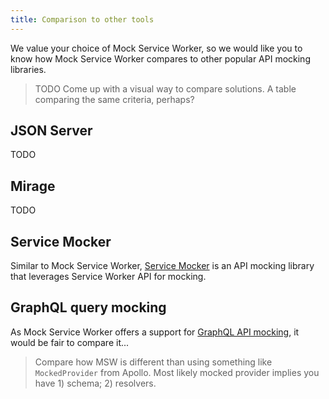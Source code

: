```yaml
---
title: Comparison to other tools
---
```


We value your choice of Mock Service Worker, so we would like you to know how Mock Service Worker compares to other popular API mocking libraries.

> TODO Come up with a visual way to compare solutions. A table comparing the same criteria, perhaps?

## JSON Server

TODO

## Mirage

TODO

## Service Mocker

Similar to Mock Service Worker, [Service Mocker](https://service-mocker.js.org/#/) is an API mocking library that leverages Service Worker API for mocking.

## GraphQL query mocking

As Mock Service Worker offers a support for [GraphQL API mocking](/docs/tutorials/mocking-graphql-api), it would be fair to compare it...

> Compare how MSW is different than using something like `MockedProvider` from Apollo. Most likely mocked provider implies you have 1) schema; 2) resolvers.
